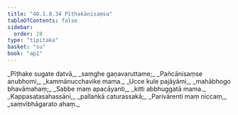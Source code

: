 ```yaml
---
title: "40.1.8.34 Pīṭhakānisaṃsa"
tableOfContents: false
sidebar:
  order: 28
type: "tipitaka"
basket: "su"
book: "ap1"
---
```



<DynamicBreadcrumb />

<Division number="172" book="ap1">

<Paragraph number="4469" type="verses" book="ap1">
_Pīṭhake sugate datvā,_  
_saṃghe gaṇavaruttame;_  
_Pañcānisaṃse anubhomi,_  
_kammānucchavike mama._  

</Paragraph>

</Division>
<Division number="173" book="ap1">

<Paragraph number="4470" type="verses" book="ap1">
_Ucce kule pajāyāmi,_  
_mahābhogo bhavāmahaṃ;_  
_Sabbe maṃ apacāyanti,_  
_kitti abbhuggatā mama._  

</Paragraph>

</Division>
<Division number="174" book="ap1">

<Paragraph number="4471" type="verses" book="ap1">
_Kappasatasahassāni,_  
_pallaṅkā caturassakā;_  
_Parivārenti maṃ niccaṃ,_  
_saṃvibhāgarato ahaṃ._
</Paragraph>
</Division>